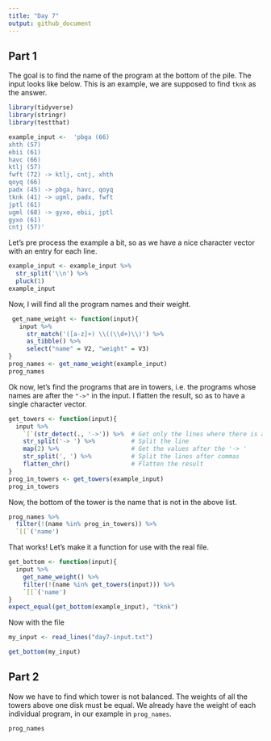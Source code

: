```yaml
---
title: "Day 7"
output: github_document
---
```

## Part 1

The goal is to find the name of the program at the bottom of the pile. The input looks like below. This is an example, we are supposed to find `tknk` as the answer.


```r
library(tidyverse)
library(stringr)
library(testthat)

example_input <-  'pbga (66)
xhth (57)
ebii (61)
havc (66)
ktlj (57)
fwft (72) -> ktlj, cntj, xhth
qoyq (66)
padx (45) -> pbga, havc, qoyq
tknk (41) -> ugml, padx, fwft
jptl (61)
ugml (68) -> gyxo, ebii, jptl
gyxo (61)
cntj (57)'
```

Let's pre process the example a bit, so as we have a nice character vector with an entry for each line.

```r
example_input <- example_input %>% 
  str_split('\\n') %>% 
  pluck(1)
example_input
```

Now, I will find all the program names and their weight.

```r
 get_name_weight <- function(input){
   input %>% 
     str_match('([a-z]+) \\((\\d+)\\)') %>% 
     as_tibble() %>% 
     select("name" = V2, "weight" = V3)
}
prog_names <- get_name_weight(example_input)
prog_names
```

Ok now, let's find the programs that are in towers, i.e. the programs whose names are after the `"->"` in the input. I flatten the result, so as to have a single character vector.

```r
get_towers <- function(input){
  input %>% 
    `[`(str_detect(., '->')) %>%  # Get only the lines where there is a '->'
    str_split('-> ') %>%          # Split the line
    map(2) %>%                    # Get the values after the '-> '
    str_split(', ') %>%           # Split the lines after commas
    flatten_chr()                 # Flatten the result
}
prog_in_towers <- get_towers(example_input)
prog_in_towers
```

Now, the bottom of the tower is the name that is not in the above list.

```r
prog_names %>% 
  filter(!(name %in% prog_in_towers)) %>% 
  `[[`('name')
```

That works! Let's make it a function for use with the real file.
```r
get_bottom <- function(input){
  input %>% 
    get_name_weight() %>% 
    filter(!(name %in% get_towers(input))) %>% 
    `[[`('name')
}
expect_equal(get_bottom(example_input), "tknk")
```

Now with the file
```r
my_input <- read_lines("day7-input.txt")

get_bottom(my_input)
```

## Part 2
Now we have to find which tower is not balanced. The weights of all the towers above one disk must be equal. We already have the weight of each individual program, in our example in `prog_names`.

```r
prog_names
```

